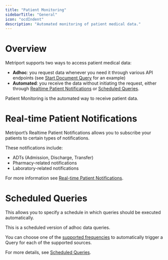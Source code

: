 ```yaml
---
title: "Patient Monitoring"
sidebarTitle: "General"
icon: "ocdIndent"
description: "Automated monitoring of patient medical data."
---
```


# Overview
Metriport supports two ways to access patient medical data:  
 - **Adhoc**: you request data whenever you need it through various API endpoints (see [Start Document Query](/medical-api/api-reference/document/start-document-query) for an example)  
 - **Automated**: you receive the data without initiating the request, either through [Realtime Patient Notifications](/medical-api/handling-data/patient-monitoring#real-time-patient-notifications) 
 or [Scheduled Queries](/medical-api/handling-data/patient-monitoring#scheduled-queries).

Patient Monitoring is the automated way to receive patient data.

# Real-time Patient Notifications
Metriport’s Realtime Patient Notifications allows you to subscribe your patients to certain types of notifications.

These notifications include:  
 - ADTs (Admission, Discharge, Transfer)  
 - Pharmacy-related notifications  
 - Laboratory-related notifications  

For more information see [Real-time Patient Notifications](/medical-api/handling-data/realtime-patient-notifications).

# Scheduled Queries
This allows you to specify a schedule in which queries should be executed automatically.

This is a scheduled version of adhoc data queries.

You can choose one of the [supported frequencies](/medical-api/handling-data/scheduled-queries#overview) to automatically trigger a Query for each of the supported sources.

For more details, see [Scheduled Queries](/medical-api/handling-data/scheduled-queries).

